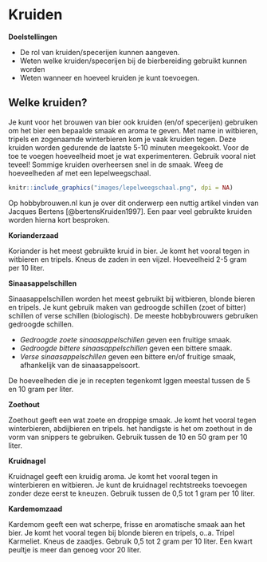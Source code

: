# Kruiden

:::{.chapterintro}
**Doelstellingen**

-  De rol van kruiden/specerijen kunnen aangeven.
-  Weten welke kruiden/specerijen bij de bierbereiding gebruikt kunnen worden
-  Weten wanneer en hoeveel kruiden je kunt toevoegen.
:::

## Welke kruiden?

Je kunt voor het brouwen van bier ook kruiden (en/of specerijen) gebruiken om het bier een bepaalde smaak en aroma te geven. Met name in witbieren, tripels en zogenaamde winterbieren kom je vaak kruiden tegen. Deze kruiden worden gedurende de laatste 5-10 minuten meegekookt. Voor de toe te voegen hoeveelheid moet je wat experimenteren. Gebruik vooral niet teveel! Sommige kruiden overheersen snel in de smaak. Weeg de hoeveelheden af met een lepelweegschaal.

```r
knitr::include_graphics("images/lepelweegschaal.png", dpi = NA)
```

Op hobbybrouwen.nl kun je over dit onderwerp een nuttig artikel vinden van Jacques Bertens [@bertensKruiden1997]. Een paar veel gebruikte kruiden worden hierna kort besproken.

**Korianderzaad**

Koriander is het meest gebruikte kruid in bier. Je komt het vooral tegen in witbieren en tripels. Kneus de zaden in een vijzel. Hoeveelheid 2-5 gram per 10 liter.\pagebreak

**Sinaasappelschillen**

Sinaasappelschillen worden het meest gebruikt bij witbieren, blonde bieren en tripels. Je kunt gebruik maken van gedroogde schillen (zoet of bitter) schillen of verse schillen (biologisch). De meeste hobbybrouwers gebruiken gedroogde schillen.

-  *Gedroogde zoete sinaasappelschillen* geven een fruitige smaak.
-  *Gedroogde bittere sinaasappelschillen* geven een bittere smaak.
-  *Verse sinaasappelschillen* geven een bittere en/of fruitige smaak, afhankelijk van de sinaasappelsoort.

De hoeveelheden die je in recepten tegenkomt lggen meestal tussen de 5 en 10 gram per liter.

**Zoethout**

Zoethout geeft een wat zoete en droppige smaak. Je komt het vooral tegen winterbieren, abdijbieren en tripels. het handigste is het om zoethout in de vorm van snippers te gebruiken. Gebruik tussen de 10 en 50 gram per 10 liter.

**Kruidnagel**

Kruidnagel geeft een kruidig aroma. Je komt het vooral tegen in winterbieren en witbieren. Je kunt de kruidnagel rechtstreeks toevoegen zonder deze eerst te kneuzen. Gebruik tussen de 0,5 tot 1 gram per 10 liter.

**Kardemomzaad**

Kardemom geeft een wat scherpe, frisse en aromatische smaak aan het bier. Je komt het vooral tegen bij blonde bieren en tripels, o..a. Tripel Karmeliet. Kneus de zaadjes. Gebruik 0,5 tot 2 gram per 10 liter. Een kwart peultje is meer dan genoeg voor 20 liter.
